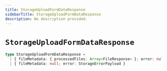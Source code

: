 ```yaml
---
title: StorageUploadFormDataResponse
sidebarTitle: StorageUploadFormDataResponse
description: No description provided.
---
```


# `StorageUploadFormDataResponse`

```ts
type StorageUploadFormDataResponse =
  | { fileMetadata: { processedFiles: Array<FileResponse> }; error: null }
  | { fileMetadata: null; error: StorageErrorPayload }
```
